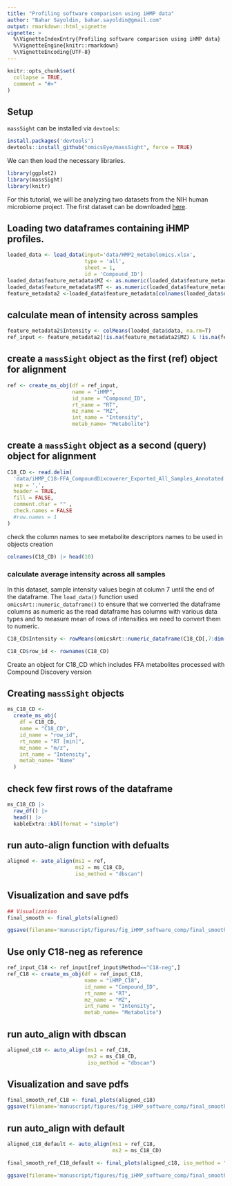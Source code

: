 ```yaml
---
title: "Profiling software comparison using iHMP data"
author: "Bahar Sayoldin, bahar.sayoldin@gmail.com"
output: rmarkdown::html_vignette
vignette: >
  %\VignetteIndexEntry{Profiling software comparison using iHMP data}
  %\VignetteEngine{knitr::rmarkdown}
  %\VignetteEncoding{UTF-8}
---
```


```r
knitr::opts_chunk$set(
  collapse = TRUE,
  comment = "#>"
)
```

## Setup

`massSight` can be installed via `devtools`:

```r
install.packages('devtools')
devtools::install_github("omicsEye/massSight", force = TRUE)
```

We can then load the necessary libraries.

```r
library(ggplot2)
library(massSight)
library(knitr)
```

For this tutorial, we will be analyzing two datasets from the NIH human microbiome project. The first dataset can be downloaded [here](https://gwu.box.com/v/HMP2metabolomics).

## Loading two dataframes containing iHMP profiles.

```r
loaded_data <- load_data(input='data/HMP2_metabolomics.xlsx', 
                         type = 'all', 
                         sheet = 1, 
                         id = 'Compound_ID')
loaded_data$feature_metadata$MZ <- as.numeric(loaded_data$feature_metadata$MZ)
loaded_data$feature_metadata$RT <- as.numeric(loaded_data$feature_metadata$RT)
feature_metadata2 <-loaded_data$feature_metadata[colnames(loaded_data$data),]
```
## calculate mean of intensity across samples 

```r
feature_metadata2$Intensity <- colMeans(loaded_data$data, na.rm=T)
ref_input <- feature_metadata2[!is.na(feature_metadata2$MZ) & !is.na(feature_metadata2$RT), ]
```

## create a `massSight` object as the first (ref) object for alignment

```r
ref <- create_ms_obj(df = ref_input, 
                     name = "iHMP", 
                     id_name = "Compound_ID", 
                     rt_name = "RT", 
                     mz_name = "MZ", 
                     int_name = "Intensity",
                     metab_name= "Metabolite")
```

## create a `massSight` object as a second (query) object for alignment

```r
C18_CD <- read.delim(
  'data/iHMP_C18-FFA_CompoundDixcoverer_Exported_All_Samples_Annotated.csv',
  sep = ',',
  header = TRUE,
  fill = FALSE,
  comment.char = "" ,
  check.names = FALSE
  #row.names = 1
)
```

check the column names to see metabolite descriptors names to be used in objects creation

```r
colnames(C18_CD) |> head(10)
```

### calculate average intensity across all samples

In this dataset, sample intensity values begin at column 7 until the end of the dataframe.
The `load_data()` function used `omicsArt::numeric_dataframe()` to ensure that we converted the dataframe columns as numeric as the read dataframe has columns with various data types and to measure mean of rows of intensities we need to convert them to numeric.

```r
C18_CD$Intensity <- rowMeans(omicsArt::numeric_dataframe(C18_CD[,7:dim(C18_CD)[2]]) , na.rm=T)

C18_CD$row_id <- rownames(C18_CD)
```

Create an object for C18_CD which includes FFA metabolites processed with Compound Discovery version

## Creating `massSight` objects

```r
ms_C18_CD <-
  create_ms_obj(
    df = C18_CD,
    name = "C18_CD",
    id_name = "row_id",
    rt_name = "RT [min]",
    mz_name = "m/z",
    int_name = "Intensity",
    metab_name= "Name"
  )
```

## check few first rows of the dataframe

```r
ms_C18_CD |>
  raw_df() |>
  head() |>
  kableExtra::kbl(format = "simple")
```

## run auto-align function with defualts 

```r
aligned <- auto_align(ms1 = ref, 
                      ms2 = ms_C18_CD, 
                      iso_method = "dbscan")
```

## Visualization and save pdfs

```r
## Visualization 
final_smooth <- final_plots(aligned)

ggsave(filename='manuscript/figures/fig_iHMP_software_comp/final_smooth_ref_all.png', plot=final_smooth, width = 7.2, height = 3.5, units = "in", dpi = 300)
```

## Use only C18-neg as reference 

```r

ref_input_C18 <- ref_input[ref_input$Method=="C18-neg",]
ref_C18 <- create_ms_obj(df = ref_input_C18, 
                         name = "iHMP_C18", 
                         id_name = "Compound_ID", 
                         rt_name = "RT", 
                         mz_name = "MZ", 
                         int_name = "Intensity",
                         metab_name= "Metabolite")
```

## run auto_align with dbscan

```r
aligned_c18 <- auto_align(ms1 = ref_C18, 
                          ms2 = ms_C18_CD, 
                          iso_method = "dbscan")
```

## Visualization and save pdfs

```r
final_smooth_ref_C18 <- final_plots(aligned_c18)
ggsave(filename='manuscript/figures/fig_iHMP_software_comp/final_smooth_ref_C18.png', plot=final_smooth_ref_C18, width = 7.2, height = 3.5, units = "in", dpi = 300)
```

## run auto_align with default

```r
aligned_c18_default <- auto_align(ms1 = ref_C18, 
                                  ms2 = ms_C18_CD)

final_smooth_ref_C18_default <- final_plots(aligned_c18, iso_method = "manual")

ggsave(filename='manuscript/figures/fig_iHMP_software_comp/final_smooth_ref_C18_default.png', plot=final_smooth_ref_C18_default, width = 7.2, height = 3.5, units = "in", dpi = 300)
```
